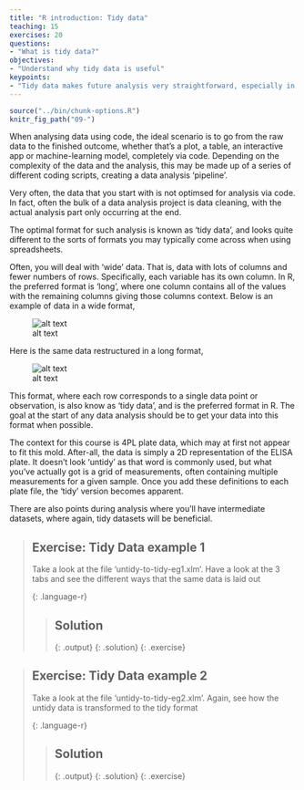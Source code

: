 ```yaml
---
title: "R introduction: Tidy data"
teaching: 15
exercises: 20
questions:
- "What is tidy data?"
objectives:
- "Understand why tidy data is useful"
keypoints:
- "Tidy data makes future analysis very straightforward, especially in coding environments"
---
```



```r
source("../bin/chunk-options.R")
knitr_fig_path("09-")
```


When analysing data using code, the ideal scenario is to go from the raw data to the finished outcome, whether that's a plot, a table, an interactive
app or machine-learning model, completely via code. Depending on the complexity of the data and the analysis, this may be made up of a series of different coding scripts, creating a data analysis 'pipeline'.

Very often, the data that you start with is not optimsed for analysis via code. In fact, often the bulk of a data analysis project is data cleaning,
with the actual analysis part only occurring at the end.

The optimal format for such analysis is known as 'tidy data', and looks quite different to the sorts of formats you may typically come across when
using spreadsheets.

Often, you will deal with 'wide' data. That is, data with lots of columns and fewer numbers of rows. Specifically, each variable has its own column.
In R, the preferred format is 'long', where one column contains all of the values with the remaining columns giving those columns context. Below is
an example of data in a wide format,

![alt text](../fig/01-wide-data.png "Wide data")

Here is the same data restructured in a long format,

![alt text](../fig/02-long-data.png "Long data")

This format, where each row corresponds to a single data point or observation, is also know as 'tidy data', and is the preferred format in R. The goal
at the start of any data analysis should be to get your data into this format when possible.

The context for this course is 4PL plate data, which may at first not appear to fit this mold. After-all, the data is simply a 2D representation of
the ELISA plate. It doesn't look 'untidy' as that word is commonly used, but what you've actually got is a grid of measurements, often containing multiple
measurements for a given sample. Once you add these definitions to each plate file, the 'tidy' version becomes apparent.

There are also points during analysis where you'll have intermediate datasets, where again, tidy datasets will be beneficial.

> ## Exercise: Tidy Data example 1
>
> Take a look at the file 'untidy-to-tidy-eg1.xlm'. Have a look at the 3 tabs and see the different ways that the same data is laid out
>
>
> {: .language-r}
>
> > ## Solution
> >
> >
> > {: .output}
> {: .solution}
{: .exercise}


> ## Exercise: Tidy Data example 2
>
> Take a look at the file 'untidy-to-tidy-eg2.xlm'. Again, see how the untidy data is transformed to the tidy format
>
>
> {: .language-r}
>
> > ## Solution
> >
> >
> > {: .output}
> {: .solution}
{: .exercise}
